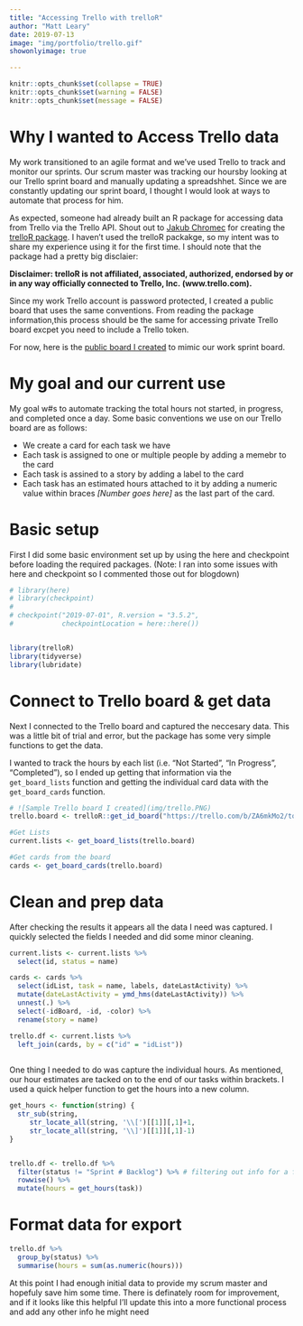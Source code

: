 ```yaml
---
title: "Accessing Trello with trelloR"
author: "Matt Leary"
date: 2019-07-13
image: "img/portfolio/trello.gif"
showonlyimage: true

---
```


```r
knitr::opts_chunk$set(collapse = TRUE)
knitr::opts_chunk$set(warning = FALSE)
knitr::opts_chunk$set(message = FALSE)

```

# Why I wanted to Access Trello data

My work transitioned to an agile format and we've used Trello to track and monitor our sprints.  Our scrum master was tracking our hoursby looking at our Trello sprint board and manually updating a spreadshhet.  Since we are constantly updating our sprint board, I thought I would look at ways to automate that process for him.  

As expected, someone had already built an R package for accessing data from Trello via the Trello API.  Shout out to [Jakub Chromec](https://github.com/jchrom) for creating the [trelloR package](https://cran.r-project.org/web/packages/trelloR/vignettes/R_API_for_Trello.html).  I haven't used the trelloR packakge, so my intent was to share my experience using it for the first time.  I should note that the package had a pretty big disclaier:

**Disclaimer: trelloR is not affiliated, associated, authorized, endorsed by or in any way officially connected to Trello, Inc. (www.trello.com).**

Since my work Trello account is password protected, I created a public board that uses the same conventions. From reading the package information,this process should be the same for accessing private Trello board excpet you need to include a Trello token.  

For now, here is the [public board I created](https://trello.com/b/ZA6mkMo2/totally-real-sprint-backlog) to mimic our work sprint board. 

# My goal and our current use 

My goal w#s to automate tracking the total hours not started, in progress, and completed once a day.  Some basic conventions we use on our Trello board are as follows:

  * We create a card for each task we have
  * Each task is assigned to one or multiple people by adding a memebr to the card 
  * Each task is assined to a story by adding a label to the card
  * Each task has an estimated hours attached to it by adding a numeric value within braces *[Number goes here]* as the last part of the card.
  
# Basic setup

First I did some basic environment set up by using the here and checkpoint before loading the required packages.  (Note: I ran into some issues with here and checkpoint so I commented those out for blogdown)

```r
# library(here)
# library(checkpoint)
# 
# checkpoint("2019-07-01", R.version = "3.5.2",
#            checkpointLocation = here::here())


library(trelloR)
library(tidyverse)
library(lubridate)

```


# Connect to Trello board & get data

Next I connected to the Trello board and captured the neccesary data.  This was a little bit of trial and error, but the package has some very simple functions to get the data. 

I wanted to track the hours by each list (i.e. "Not Started",  "In Progress", "Completed"), so I ended up getting that information via the `get_board_lists` function and getting the individual card data with the `get_board_cards` function.

```r
# ![Sample Trello board I created](img/trello.PNG)
trello.board <- trelloR::get_id_board("https://trello.com/b/ZA6mkMo2/totally-real-sprint-backlog")

#Get Lists 
current.lists <- get_board_lists(trello.board) 

#Get cards from the board
cards <- get_board_cards(trello.board)

```

# Clean and prep data

After checking the results it appears all the data I need was captured.  I quickly selected the fields I needed and did some minor cleaning. 

```r
current.lists <- current.lists %>% 
  select(id, status = name)

cards <- cards %>%
  select(idList, task = name, labels, dateLastActivity) %>%
  mutate(dateLastActivity = ymd_hms(dateLastActivity)) %>% 
  unnest(.) %>%
  select(-idBoard, -id, -color) %>% 
  rename(story = name)

trello.df <- current.lists %>% 
  left_join(cards, by = c("id" = "idList"))
  

```

One thing I needed to do was capture the individual hours.  As mentioned, our hour estimates are tacked on to the end of our tasks within brackets.  I used a quick helper function to get the hours into a new column.

```r
get_hours <- function(string) { 
  str_sub(string, 
     str_locate_all(string, '\\[')[[1]][,1]+1, 
     str_locate_all(string, '\\]')[[1]][,1]-1)
}


trello.df <- trello.df %>% 
  filter(status != "Sprint # Backlog") %>% # filtering out info for a future update
  rowwise() %>% 
  mutate(hours = get_hours(task))

```

# Format data for export

```r
trello.df %>% 
  group_by(status) %>% 
  summarise(hours = sum(as.numeric(hours)))
```

At this point I had enough initial data to provide my scrum master and hopefuly save him some time.  There is definately room for improvement, and if it looks like this helpful I'll update this into a more functional process and add any other info he might need
